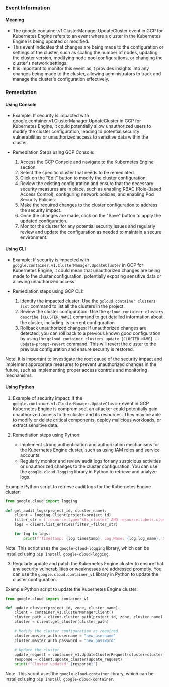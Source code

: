 
### Event Information

#### Meaning

- The google.container.v1.ClusterManager.UpdateCluster event in GCP for Kubernetes Engine refers to an event where a cluster in the Kubernetes Engine is being updated or modified.
- This event indicates that changes are being made to the configuration or settings of the cluster, such as scaling the number of nodes, updating the cluster version, modifying node pool configurations, or changing the cluster's network settings.
- It is important to monitor this event as it provides insights into any changes being made to the cluster, allowing administrators to track and manage the cluster's configuration effectively.

### Remediation

#### Using Console

- Example: If security is impacted with google.container.v1.ClusterManager.UpdateCluster in GCP for Kubernetes Engine, it could potentially allow unauthorized users to modify the cluster configuration, leading to potential security vulnerabilities or unauthorized access to sensitive data within the cluster.

- Remediation Steps using GCP Console:
  1. Access the GCP Console and navigate to the Kubernetes Engine section.
  2. Select the specific cluster that needs to be remediated.
  3. Click on the "Edit" button to modify the cluster configuration.
  4. Review the existing configuration and ensure that the necessary security measures are in place, such as enabling RBAC (Role-Based Access Control), configuring network policies, and enabling Pod Security Policies.
  5. Make the required changes to the cluster configuration to address the security impact.
  6. Once the changes are made, click on the "Save" button to apply the updated configuration.
  7. Monitor the cluster for any potential security issues and regularly review and update the configuration as needed to maintain a secure environment.

#### Using CLI

- Example: If security is impacted with `google.container.v1.ClusterManager.UpdateCluster` in GCP for Kubernetes Engine, it could mean that unauthorized changes are being made to the cluster configuration, potentially exposing sensitive data or allowing unauthorized access.

- Remediation steps using GCP CLI:
  1. Identify the impacted cluster: Use the `gcloud container clusters list` command to list all the clusters in the project.
  2. Review the cluster configuration: Use the `gcloud container clusters describe [CLUSTER_NAME]` command to get detailed information about the cluster, including its current configuration.
  3. Rollback unauthorized changes: If unauthorized changes are detected, you can roll back to a previous known good configuration by using the `gcloud container clusters update [CLUSTER_NAME] --update-prompt-revert` command. This will revert the cluster to the previous configuration and ensure security is restored.

Note: It is important to investigate the root cause of the security impact and implement appropriate measures to prevent unauthorized changes in the future, such as implementing proper access controls and monitoring mechanisms.

#### Using Python

1. Example of security impact: If the `google.container.v1.ClusterManager.UpdateCluster` event in GCP Kubernetes Engine is compromised, an attacker could potentially gain unauthorized access to the cluster and its resources. They may be able to modify or delete critical components, deploy malicious workloads, or extract sensitive data.

2. Remediation steps using Python:
   - Implement strong authentication and authorization mechanisms for the Kubernetes Engine cluster, such as using IAM roles and service accounts.
   - Regularly monitor and review audit logs for any suspicious activities or unauthorized changes to the cluster configuration. You can use the `google.cloud.logging` library in Python to retrieve and analyze logs.

Example Python script to retrieve audit logs for the Kubernetes Engine cluster:

```python
from google.cloud import logging

def get_audit_logs(project_id, cluster_name):
    client = logging.Client(project=project_id)
    filter_str = f'resource.type="k8s_cluster" AND resource.labels.cluster_name="{cluster_name}"'
    logs = client.list_entries(filter_=filter_str)
    
    for log in logs:
        print(f'Timestamp: {log.timestamp}, Log Name: {log.log_name}, Severity: {log.severity}, Message: {log.payload}')
```

Note: This script uses the `google-cloud-logging` library, which can be installed using `pip install google-cloud-logging`.

3. Regularly update and patch the Kubernetes Engine cluster to ensure that any security vulnerabilities or weaknesses are addressed promptly. You can use the `google.cloud.container_v1` library in Python to update the cluster configuration.

Example Python script to update the Kubernetes Engine cluster:

```python
from google.cloud import container_v1

def update_cluster(project_id, zone, cluster_name):
    client = container_v1.ClusterManagerClient()
    cluster_path = client.cluster_path(project_id, zone, cluster_name)
    cluster = client.get_cluster(cluster_path)
    
    # Modify the cluster configuration as required
    cluster.master_auth.username = "new_username"
    cluster.master_auth.password = "new_password"
    
    # Update the cluster
    update_request = container_v1.UpdateClusterRequest(cluster=cluster, update_mask={"paths": ["master_auth"]})
    response = client.update_cluster(update_request)
    print(f'Cluster updated: {response}')
```

Note: This script uses the `google-cloud-container` library, which can be installed using `pip install google-cloud-container`.

